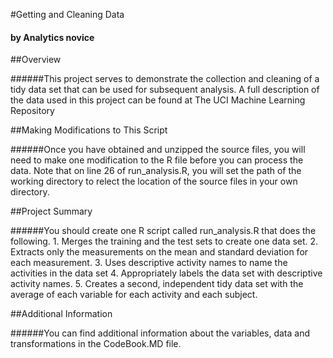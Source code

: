 
#Getting and Cleaning Data

#### by Analytics novice

##Overview 

######This project serves to demonstrate the collection and cleaning of a tidy data set that can be used for subsequent analysis. A full description of the data used in this project can be found at The UCI Machine Learning Repository

##Making Modifications to This Script

######Once you have obtained and unzipped the source files, you will need to make one modification to the R file before you can process the data. Note that on line 26 of run_analysis.R, you will set the path of the working directory to relect the location of the source files in your own directory.

##Project Summary

######You should create one R script called run_analysis.R that does the following. 1. Merges the training and the test sets to create one data set. 2. Extracts only the measurements on the mean and standard deviation for each measurement. 3. Uses descriptive activity names to name the activities in the data set 4. Appropriately labels the data set with descriptive activity names. 5. Creates a second, independent tidy data set with the average of each variable for each activity and each subject.

##Additional Information

######You can find additional information about the variables, data and transformations in the CodeBook.MD file.